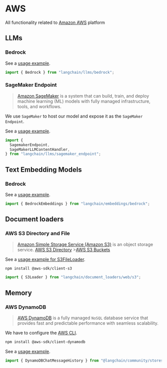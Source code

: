 # AWS

All functionality related to [Amazon AWS](https://aws.amazon.com/) platform

## LLMs

### Bedrock

See a [usage example](/docs/integrations/llms/bedrock).

```typescript
import { Bedrock } from "langchain/llms/bedrock";
```

### SageMaker Endpoint

> [Amazon SageMaker](https://aws.amazon.com/sagemaker/) is a system that can build, train, and deploy machine learning (ML) models with fully managed infrastructure, tools, and workflows.

We use `SageMaker` to host our model and expose it as the `SageMaker Endpoint`.

See a [usage example](/docs/integrations/llms/aws_sagemaker).

```typescript
import {
  SagemakerEndpoint,
  SageMakerLLMContentHandler,
} from "langchain/llms/sagemaker_endpoint";
```

## Text Embedding Models

### Bedrock

See a [usage example](/docs/integrations/text_embedding/bedrock).

```typescript
import { BedrockEmbeddings } from "langchain/embeddings/bedrock";
```

## Document loaders

### AWS S3 Directory and File

> [Amazon Simple Storage Service (Amazon S3)](https://docs.aws.amazon.com/AmazonS3/latest/userguide/using-folders.html) is an object storage service.
> [AWS S3 Directory](https://docs.aws.amazon.com/AmazonS3/latest/userguide/using-folders.html) >[AWS S3 Buckets](https://docs.aws.amazon.com/AmazonS3/latest/userguide/UsingBucket.html)

See a [usage example for S3FileLoader](/docs/integrations/document_loaders/web_loaders/s3).

```bash npm2yarn
npm install @aws-sdk/client-s3
```

```typescript
import { S3Loader } from "langchain/document_loaders/web/s3";
```

## Memory

### AWS DynamoDB

> [AWS DynamoDB](https://awscli.amazonaws.com/v2/documentation/api/latest/reference/dynamodb/index.html)
> is a fully managed `NoSQL` database service that provides fast and predictable performance with seamless scalability.

We have to configure the [AWS CLI](https://docs.aws.amazon.com/cli/latest/userguide/cli-chap-configure.html).

```bash npm2yarn
npm install @aws-sdk/client-dynamodb
```

See a [usage example](/docs/integrations/chat_memory/dynamodb).

```typescript
import { DynamoDBChatMessageHistory } from "@langchain/community/stores/message/dynamodb";
```
